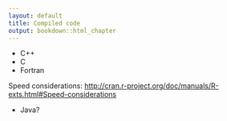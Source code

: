 ```yaml
---
layout: default
title: Compiled code
output: bookdown::html_chapter
---
```



* C++
* C
* Fortran

Speed considerations: <http://cran.r-project.org/doc/manuals/R-exts.html#Speed-considerations>

* Java?
